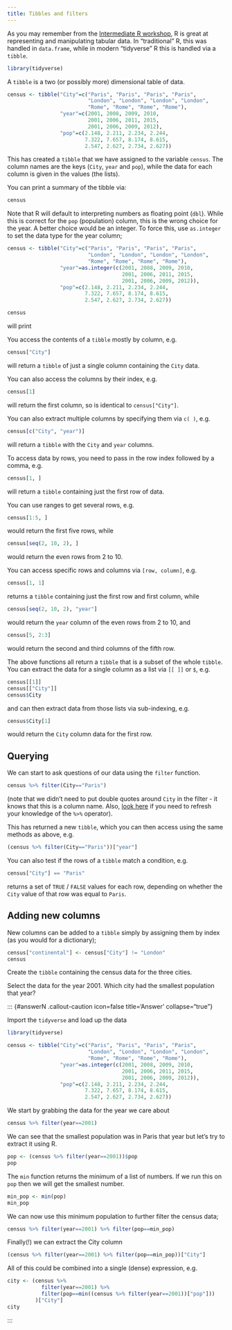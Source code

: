 ```yaml
---
title: Tibbles and filters
---
```




As you may remember from the [Intermediate R workshop](https://bristol-training.github.io/intermediate-r/), R is great at representing and manipulating tabular data. In "traditional" R, this was handled in `data.frame`, while in modern "tidyverse" R this is handled via a `tibble`.

```r
library(tidyverse)
```

A `tibble` is a two (or possibly more) dimensional table of data.

```r
census <- tibble("City"=c("Paris", "Paris", "Paris", "Paris",
                          "London", "London", "London", "London",
                          "Rome", "Rome", "Rome", "Rome"),
                 "year"=c(2001, 2008, 2009, 2010,
                          2001, 2006, 2011, 2015,
                          2001, 2006, 2009, 2012),
                 "pop"=c(2.148, 2.211, 2.234, 2.244,
                         7.322, 7.657, 8.174, 8.615,
                         2.547, 2.627, 2.734, 2.627))
```

This has created a `tibble` that we have assigned to the variable `census`. The column names are the keys (`City`, `year` and `pop`), while the  data for each column is given in the values (the lists).

You can print a summary of the tibble via:

```r
census
```


Note that R will default to interpreting numbers as floating point (`dbl`). While
this is correct for the `pop` (population) column, this is the wrong choice for 
the year. A better choice would be an integer. To force this, use `as.integer`
to set the data type for the year column;

```r
census <- tibble("City"=c("Paris", "Paris", "Paris", "Paris",
                          "London", "London", "London", "London",
                          "Rome", "Rome", "Rome", "Rome"),
                 "year"=as.integer(c(2001, 2008, 2009, 2010,
                                     2001, 2006, 2011, 2015,
                                     2001, 2006, 2009, 2012)),
                 "pop"=c(2.148, 2.211, 2.234, 2.244,
                         7.322, 7.657, 8.174, 8.615,
                         2.547, 2.627, 2.734, 2.627))

census
```

will print



You access the contents of a `tibble` mostly by column, e.g.

```r
census["City"]
```

will return a `tibble` of just a single column containing the `City` data.

You can also access the columns by their index, e.g.

```r
census[1]
```

will return the first column, so is identical to `census["City"]`.

You can also extract multiple columns by specifying them via `c( )`, e.g.

```r
census[c("City", "year")]
```

will return a `tibble` with the `City` and `year` columns.

To access data by rows, you need to pass in the row index followed by a comma, e.g.

```r
census[1, ]
```

will return a `tibble` containing just the first row of data.

You can use ranges to get several rows, e.g.

```r
census[1:5, ]
```

would return the first five rows, while

```r
census[seq(2, 10, 2), ]
```

would return the even rows from 2 to 10.

You can access specific rows and columns via `[row, column]`, e.g.

```r
census[1, 1]
```

returns a `tibble` containing just the first row and first column, while

```r
census[seq(2, 10, 2), "year"]
```

would return the `year` column of the even rows from 2 to 10, and

```r
census[5, 2:3]
```

would return the second and third columns of the fifth row.

The above functions all return a `tibble` that is a subset of the whole `tibble`. You 
can extract the data for a single column as a list via `[[ ]]` or `$`, e.g.

```r
census[[1]]
census[["City"]]
census$City
```

and can then extract data from those lists via sub-indexing, e.g.

```r
census$City[1]
```

would return the `City` column data for the first row.

## Querying

We can start to ask questions of our data using the `filter` function.

```r
census %>% filter(City=="Paris")
```


(note that we didn't need to put double quotes around `City` in the filter - 
it knows that this is a column name. Also, 
[look here](https://bristol-training.github.io/intermediate-r/pages/042-tidyverse-pipe.html) if you need
to refresh your knowledge of the `%>%` operator).

This has returned a new `tibble`, which you can then access using the same
methods as above, e.g.

```r
(census %>% filter(City=="Paris"))["year"]
```

You can also test if the rows of a `tibble` match a condition, e.g.

```r
census["City"] == "Paris"
```

returns a set of `TRUE` / `FALSE` values for each row, depending on whether
the `City` value of that row was equal to `Paris`.



## Adding new columns

New columns can be added to a `tibble` simply by assigning them by 
index (as you would for a dictionary);

```r
census["continental"] <- census["City"] != "London"
census
```




::: {#exerciseN .callout-note icon=false title='Exercise'}
Create the `tibble` containing the census data for the three cities.
 
Select the data for the year 2001. Which city had the smallest population that year?
:::

::: {#answerN .callout-caution icon=false title='Answer' collapse="true"}

Import the `tidyverse` and load up the data

```r
library(tidyverse)

census <- tibble("City"=c("Paris", "Paris", "Paris", "Paris",
                          "London", "London", "London", "London",
                          "Rome", "Rome", "Rome", "Rome"),
                 "year"=as.integer(c(2001, 2008, 2009, 2010,
                                     2001, 2006, 2011, 2015,
                                     2001, 2006, 2009, 2012)),
                 "pop"=c(2.148, 2.211, 2.234, 2.244,
                         7.322, 7.657, 8.174, 8.615,
                         2.547, 2.627, 2.734, 2.627))
```

We start by grabbing the data for the year we care about

```r
census %>% filter(year==2001)
```

We can see that the smallest population was in Paris that year but 
let's try to extract it using R.

```r
pop <- (census %>% filter(year==2001))$pop
pop
```

The `min` function returns the minimum of a list of numbers. If we run
this on `pop` then we will get the smallest number.

```r
min_pop <- min(pop)
min_pop
```
We can now use this minimum population to further filter the census data;

```r
census %>% filter(year==2001) %>% filter(pop==min_pop)
```

Finally(!) we can extract the City column

```r
(census %>% filter(year==2001) %>% filter(pop==min_pop))["City"]
```
 
All of this could be combined into a single (dense) expression, e.g.

```r
city <- (census %>%
           filter(year==2001) %>%
           filter(pop==min((census %>% filter(year==2001))["pop"]))
         )["City"]
city
```

 :::